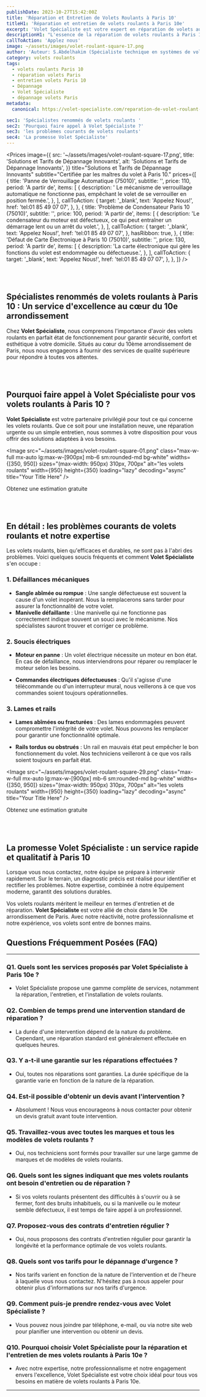 ```yaml
---
publishDate: 2023-10-27T15:42:00Z
title: 'Réparation et Entretien de Volets Roulants à Paris 10'
titleH1: 'Réparation et entretien de volets roulants à Paris 10e'
excerpt: 'Volet Spécialiste est votre expert en réparation de volets au cœur du 10e arrondissement de Paris. Découvrez nos solutions pour tous pannes liés aux volets roulants.'
descriptionH1: "L'essence de la réparation de volets roulants à Paris 10. Imprégnés de l'élégance et de la vivacité du 10e arrondissement, chez Volet Spécialiste, nous marions savoir-faire ancestral et modernité pour délivrer un service de dépannage de volets roulants inégalé. Chaque intervention est un gage de perfection, conçue en harmonie avec le caractère distinctif de Paris 10. Pour des situations urgentes ou des conseils avisés, Contactez-nous au ☎ 01 85 49 07 08."
callToAction: 'Applez nous'
image: ~/assets/images/volet-roulant-square-17.png
author: 'Auteur: S.Abdelhakim (Spécialiste technique en systèmes de volets roulants)'
category: volets roulants
tags:
  - volets roulants Paris 10
  - réparation volets Paris
  - entretien volets Paris 10
  - Dépannage
  - Volet Spécialiste
  - dépannage volets Paris
metadata:
  canonical: https://volet-specialiste.com/reparation-de-volet-roulant-a-paris-10

sec1: 'Spécialistes renommés de volets roulants '
sec2: 'Pourquoi faire appel à Volet Spécialiste ?'
sec3: 'les problèmes courants de volets roulants'
sec4: 'La promesse Volet Spécialiste'
---
```



<Prices
  image={{
    src: '~/assets/images/volet-roulant-square-17.png',
    title: 'Solutions et Tarifs de Dépannage Innovants',
    alt: 'Solutions et Tarifs de Dépannage Innovants',
  }}
  title="Solutions et Tarifs de Dépannage Innovants"
  subtitle="Certifiée par les maîtres du volet à Paris 10."
  prices={[
    {
      title: 'Panne de Verrouillage Automatique (75010)',
      subtitle: '',
      price: 110,
      period: 'A partir de',
      items: [
        {
          description:
            ' Le mécanisme de verrouillage automatique ne fonctionne pas, empêchant le volet de se verrouiller en position fermée.',
        },
      ],
      callToAction: {
        target: '_blank',
        text: 'Appelez Nous!',
        href: 'tel:01 85 49 07 07',
      },
    },
    {
      title: 'Problème de Condensateur Paris 10 (75010)',
      subtitle: '',
      price: 100,
      period: 'A partir de',
      items: [
        {
          description:
            'Le condensateur du moteur est défectueux, ce qui peut entraîner un démarrage lent ou un arrêt du volet.',
        },
      ],
      callToAction: {
        target: '_blank',
        text: 'Appelez Nous!',
        href: 'tel:01 85 49 07 07',
      },
      hasRibbon: true,
    },
    {
      title: 'Défaut de Carte Électronique à Paris 10 (75010)',
      subtitle: '',
      price: 130,
      period: 'A partir de',
      items: [
        {
          description: 'La carte électronique qui gère les fonctions du volet est endommagée ou défectueuse.',
        },
      ],
      callToAction: {
        target: '_blank',
        text: 'Appelez Nous!',
        href: 'tel:01 85 49 07 07',
      },
    },
  ]}
/>

<a id="section1"></a>
<br />
<br />

## **Spécialistes renommés de volets roulants à Paris 10 : Un service d'excellence au cœur du 10e arrondissement**

Chez **Volet Spécialiste**, nous comprenons l'importance d'avoir des volets roulants en parfait état de fonctionnement pour garantir sécurité, confort et esthétique à votre domicile. Situés au cœur du 10ème arrondissement de Paris, nous nous engageons à fournir des services de qualité supérieure pour répondre à toutes vos attentes.

<a id="section2"></a>
<br />
<br />

## **Pourquoi faire appel à Volet Spécialiste pour vos volets roulants à Paris 10 ?**

**Volet Spécialiste** est votre partenaire privilégié pour tout ce qui concerne les volets roulants. Que ce soit pour une installation neuve, une réparation urgente ou un simple entretien, nous sommes à votre disposition pour vous offrir des solutions adaptées à vos besoins.

<Image
  src="~/assets/images/volet-roulant-square-01.png"
  class="max-w-full mx-auto lg:max-w-[900px] mb-6 sm:rounded-md bg-white"
  widths={[350, 950]}
  sizes="(max-width: 950px) 310px, 700px"
  alt="les volets roulants"
  width={950}
  height={350}
  loading="lazy"
  decoding="async"
  title="Your Title Here"
/>

<div class="md:hidden">
  <TelMob
    callToAction={{
      text: 'Appelez Nous',
      href: 'tel:01 85 49 07 07',
    }}
  >
    <Fragment slot="title">Obtenez une estimation gratuite</Fragment>
  </TelMob>
</div>

<a id="section3"></a>
<br />
<br />

## En détail : les problèmes courants de volets roulants et notre expertise

Les volets roulants, bien qu'efficaces et durables, ne sont pas à l'abri des problèmes. Voici quelques soucis fréquents et comment **Volet Spécialiste** s'en occupe :

### 1. Défaillances mécaniques

- **Sangle abîmée ou rompue** : Une sangle défectueuse est souvent la cause d'un volet inopérant. Nous la remplacerons sans tarder pour assurer la fonctionnalité de votre volet.
- **Manivelle défaillante** : Une manivelle qui ne fonctionne pas correctement indique souvent un souci avec le mécanisme. Nos spécialistes sauront trouver et corriger ce problème.

### 2. Soucis électriques

- **Moteur en panne** : Un volet électrique nécessite un moteur en bon état. En cas de défaillance, nous interviendrons pour réparer ou remplacer le moteur selon les besoins.

- **Commandes électriques défectueuses** : Qu'il s'agisse d'une télécommande ou d'un interrupteur mural, nous veillerons à ce que vos commandes soient toujours opérationnelles.

### 3. Lames et rails

- **Lames abîmées ou fracturées** : Des lames endommagées peuvent compromettre l'intégrité de votre volet. Nous pouvons les remplacer pour garantir une fonctionnalité optimale.

- **Rails tordus ou obstrués** : Un rail en mauvais état peut empêcher le bon fonctionnement du volet. Nos techniciens veilleront à ce que vos rails soient toujours en parfait état.

<Image
  src="~/assets/images/volet-roulant-square-29.png"
  class="max-w-full mx-auto lg:max-w-[900px] mb-6 sm:rounded-md bg-white"
  widths={[350, 950]}
  sizes="(max-width: 950px) 310px, 700px"
  alt="les volets roulants"
  width={950}
  height={350}
  loading="lazy"
  decoding="async"
  title="Your Title Here"
/>

<div class="md:hidden">
  <TelMob
    callToAction={{
      text: 'Appelez Nous',
      href: 'tel:01 85 49 07 07',
    }}
  >
    <Fragment slot="title">Obtenez une estimation gratuite</Fragment>
  </TelMob>
</div>

<a id="section4"></a>
<br />
<br />

## La promesse **Volet Spécialiste** : un service rapide et qualitatif à Paris 10

Lorsque vous nous contactez, notre équipe se prépare à intervenir rapidement. Sur le terrain, un diagnostic précis est réalisé pour identifier et rectifier les problèmes. Notre expertise, combinée à notre équipement moderne, garantit des solutions durables.

Vos volets roulants méritent le meilleur en termes d'entretien et de réparation. **Volet Spécialiste** est votre allié de choix dans le 10e arrondissement de Paris. Avec notre réactivité, notre professionnalisme et notre expérience, vos volets sont entre de bonnes mains.

## Questions Fréquemment Posées (FAQ)

---

### Q1. Quels sont les services proposés par Volet Spécialiste à Paris 10e ?

- Volet Spécialiste propose une gamme complète de services, notamment la réparation, l'entretien, et l'installation de volets roulants.

### Q2. Combien de temps prend une intervention standard de réparation ?

- La durée d'une intervention dépend de la nature du problème. Cependant, une réparation standard est généralement effectuée en quelques heures.

### Q3. Y a-t-il une garantie sur les réparations effectuées ?

- Oui, toutes nos réparations sont garanties. La durée spécifique de la garantie varie en fonction de la nature de la réparation.

### Q4. Est-il possible d'obtenir un devis avant l'intervention ?

- Absolument ! Nous vous encourageons à nous contacter pour obtenir un devis gratuit avant toute intervention.

### Q5. Travaillez-vous avec toutes les marques et tous les modèles de volets roulants ?

- Oui, nos techniciens sont formés pour travailler sur une large gamme de marques et de modèles de volets roulants.

### Q6. Quels sont les signes indiquant que mes volets roulants ont besoin d'entretien ou de réparation ?

- Si vos volets roulants présentent des difficultés à s'ouvrir ou à se fermer, font des bruits inhabituels, ou si la manivelle ou le moteur semble défectueux, il est temps de faire appel à un professionnel.

### Q7. Proposez-vous des contrats d'entretien régulier ?

- Oui, nous proposons des contrats d'entretien régulier pour garantir la longévité et la performance optimale de vos volets roulants.

### Q8. Quels sont vos tarifs pour le dépannage d'urgence ?

- Nos tarifs varient en fonction de la nature de l'intervention et de l'heure à laquelle vous nous contactez. N'hésitez pas à nous appeler pour obtenir plus d'informations sur nos tarifs d'urgence.

### Q9. Comment puis-je prendre rendez-vous avec Volet Spécialiste ?

- Vous pouvez nous joindre par téléphone, e-mail, ou via notre site web pour planifier une intervention ou obtenir un devis.

### Q10. Pourquoi choisir Volet Spécialiste pour la réparation et l'entretien de mes volets roulants à Paris 10e ?

- Avec notre expertise, notre professionnalisme et notre engagement envers l'excellence, Volet Spécialiste est votre choix idéal pour tous vos besoins en matière de volets roulants à Paris 10e.

---
